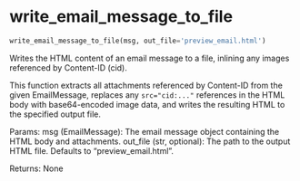 # write_email_message_to_file { #emailer_lib.write_email_message_to_file }

```python
write_email_message_to_file(msg, out_file='preview_email.html')
```

Writes the HTML content of an email message to a file, inlining any images referenced by Content-ID (cid).

This function extracts all attachments referenced by Content-ID from the given EmailMessage,
replaces any `src="cid:..."` references in the HTML body with base64-encoded image data,
and writes the resulting HTML to the specified output file.

Params:
    msg (EmailMessage): The email message object containing the HTML body and attachments.
    out_file (str, optional): The path to the output HTML file. Defaults to "preview_email.html".

Returns:
    None
